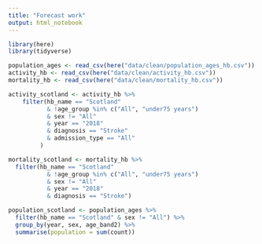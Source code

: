 ```yaml
---
title: "Forecast work"
output: html_notebook
---
```


```r
library(here)
library(tidyverse)
```

```r
population_ages <- read_csv(here("data/clean/population_ages_hb.csv"))
activity_hb <- read_csv(here("data/clean/activity_hb.csv"))
mortality_hb <- read_csv(here("data/clean/mortality_hb.csv"))
```

```r
activity_scotland <- activity_hb %>%
    filter(hb_name == "Scotland"
           & !age_group %in% c("All", "under75 years") 
           & sex != "All"
           & year == "2018"
           & diagnosis == "Stroke"
           & admission_type == "All"
         ) 
```

```r
mortality_scotland <- mortality_hb %>% 
  filter(hb_name == "Scotland" 
           & !age_group %in% c("All", "under75 years") 
           & sex != "All"
           & year == "2018"
           & diagnosis == "Stroke")
```

```r
population_scotland <- population_ages %>% 
  filter(hb_name == "Scotland" & sex != "All") %>% 
  group_by(year, sex, age_band2) %>% 
  summarise(population = sum(count))

```

